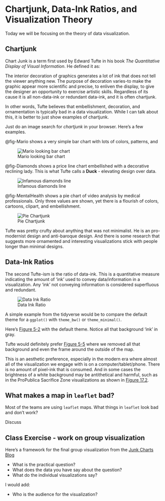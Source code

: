 # Chartjunk, Data-Ink Ratios, and Visualization Theory {#sec-chartJunk}

::: {.callout-note appearance="simple"}
Today we will be focusing on the theory of data visualization. 
:::

## Chartjunk

Chart Junk is a term first used by Edward Tufte in his book _The Quantitative Display of Visual Information_. He defined it as:

::: {.callout-note appearance="simple"}
The interior decoration of graphics generates a lot of ink that does not tell the viewer anything new.  The purpose of decoration varies-to make the graphic appear more scientific and precise, to enliven the display, to give the designer an opportunity to exercise artistic skills. Regardless of its cause it is all non-data-ink or redundant data-ink, and it is often chartjunk.
:::

In other words, Tufte believes that embellishment, decoration, and ornamentation is typically bad in a data visualization. While I can talk about this, it is better to just show examples of chartjunk.

Just do an image search for _chartjunk_ in your browser. Here's a few examples.

@fig-Mario shows a very simple bar chart with lots of colors, patterns, and 

![Mario looking bar chart](https://upload.wikimedia.org/wikipedia/commons/c/c9/Chartjunk-example.svg){#fig-Mario}

@fig-Diamonds shows a price line chart embellished with a decorative reclining lady. This is what Tufte calls a **Duck** - elevating design over data.  

![Infamous diamonds line](https://businessq-software.com/wp-content/uploads/2019/02/6-1.png){#fig-Diamonds}

@fig-MentalHealth shows a pie chart of video analysis by medical professionals. Only three values are shown, yet there is a flourish of colors, cartoons, clipart, and embellishment.  

![Pie Chartjunk](https://preview.redd.it/dwq6o8q4ko2a1.png?width=1536&format=png&auto=webp&s=cfab5e9fc693e6f07343f8d6b4f919bdf35d8120){#fig-MentalHealth}

Tufte was pretty crufty about anything that was not minimalist. He is an pro-modernist design and anti-baroque design.  And there is some research that suggests more ornamented and interesting visualizations stick with people longer than minimal designs.

## Data-Ink Ratios

The second Tufte-ism is the ratio of data-ink. This is a quantitative measure indicating the amount of 'ink' used to convey data/information in a visualization. Any 'ink' not conveying information is considered superfluous and redundant.

![Data Ink Ratio](https://speedwell.com.au/-/media/Project/Speedwell/Public-Website/Blog/2019/visualdesign_Data-ink-ratiojpg.png)

A simple example from the tidyverse would be to compare the default theme for a `ggplot()` with `theme_bw()` or `theme_minimal()`. 

Here's [Figure 5-2](http://radicalresearch.llc/EDVcourse/maps2.html#fig-ggBasic) with the default theme. Notice all that background 'ink' in gray. 

Tufte would definitely prefer [Figure 5-5](http://radicalresearch.llc/EDVcourse/maps2.html#fig-ggMinimal) where we removed all that background and even the frame around the outside of the map.

This is an aesthetic preference, especially in the modern era where almost all of the visualization we engage with is on a computer/tablet/phone. There is no amount of pixel-ink that is consumed. And in some cases the brightness of a white background may be antithetical and harmful, such as in the ProPublica Sacrifice Zone visualizations as shown in [Figure 17.2](http://radicalresearch.llc/EDVcourse/sacrifice.html#fig-proPublica).

## What makes a map in `leaflet` bad?

Most of the teams are using `leaflet` maps.  What things in `leaflet` look bad and don't work?

Discuss

## Class Exercise - work on group visualization

Here's a framework for the final group visualization from the [Junk Charts Blog](https://junkcharts.typepad.com/junk_charts/junk-charts-trifecta-checkup-the-definitive-guide.html)

- What is the practical question?
- What does the data you have say about the question?
- What do the individual visualizations say?

I would add:

- Who is the audience for the visualization?


